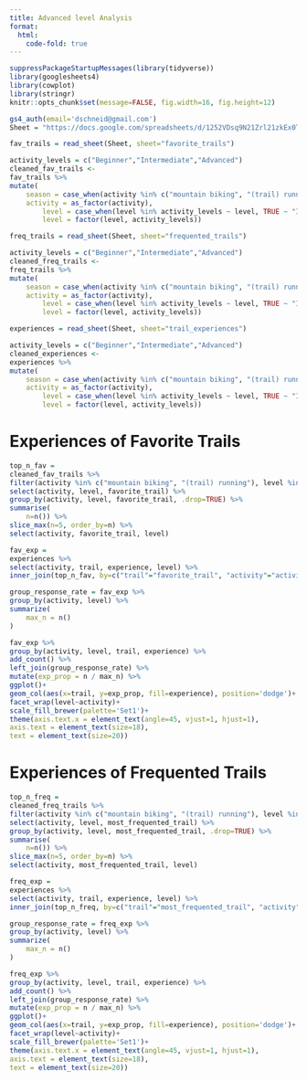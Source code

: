 ```yaml
---
title: Advanced level Analysis
format:
  html:
    code-fold: true
---
```




```r
suppressPackageStartupMessages(library(tidyverse))
library(googlesheets4)
library(cowplot)
library(stringr)
knitr::opts_chunk$set(message=FALSE, fig.width=16, fig.height=12)
```

```r
gs4_auth(email='dschneid@gmail.com')
Sheet = "https://docs.google.com/spreadsheets/d/1252VDsq9N21Zrl21zkEx0TOjXeKmOddHrwno1xhrEsI/edit?resourcekey#gid=983704671"
```
```r
fav_trails = read_sheet(Sheet, sheet="favorite_trails")

activity_levels = c("Beginner","Intermediate","Advanced")
cleaned_fav_trails <-
fav_trails %>%
mutate(
    season = case_when(activity %in% c("mountain biking", "(trail) running", "hiking") ~ "summer", TRUE ~ "winter"),
    activity = as_factor(activity),
        level = case_when(level %in% activity_levels ~ level, TRUE ~ "Intermediate"),
        level = factor(level, activity_levels))

```

```r
freq_trails = read_sheet(Sheet, sheet="frequented_trails")

activity_levels = c("Beginner","Intermediate","Advanced")
cleaned_freq_trails <-
freq_trails %>%
mutate(
    season = case_when(activity %in% c("mountain biking", "(trail) running", "hiking") ~ "summer", TRUE ~ "winter"),
    activity = as_factor(activity),
        level = case_when(level %in% activity_levels ~ level, TRUE ~ "Intermediate"),
        level = factor(level, activity_levels))
```


```r
experiences = read_sheet(Sheet, sheet="trail_experiences")

activity_levels = c("Beginner","Intermediate","Advanced")
cleaned_experiences <-
experiences %>%
mutate(
    season = case_when(activity %in% c("mountain biking", "(trail) running", "hiking") ~ "summer", TRUE ~ "winter"),
    activity = as_factor(activity),
        level = case_when(level %in% activity_levels ~ level, TRUE ~ "Intermediate"),
        level = factor(level, activity_levels))

```

# Experiences of Favorite Trails

```r
top_n_fav =
cleaned_fav_trails %>%
filter(activity %in% c("mountain biking", "(trail) running"), level %in% c("Intermediate","Advanced")) %>%
select(activity, level, favorite_trail) %>%
group_by(activity, level, favorite_trail, .drop=TRUE) %>%
summarise(
    n=n()) %>%
slice_max(n=5, order_by=n) %>%
select(activity, favorite_trail, level)


```

```r
fav_exp =
experiences %>%
select(activity, trail, experience, level) %>%
inner_join(top_n_fav, by=c("trail"="favorite_trail", "activity"="activity", "level"="level"))

group_response_rate = fav_exp %>%
group_by(activity, level) %>%
summarize(
    max_n = n()
)

fav_exp %>%
group_by(activity, level, trail, experience) %>%
add_count() %>%
left_join(group_response_rate) %>%
mutate(exp_prop = n / max_n) %>%
ggplot()+
geom_col(aes(x=trail, y=exp_prop, fill=experience), position='dodge')+
facet_wrap(level~activity)+
scale_fill_brewer(palette='Set1')+
theme(axis.text.x = element_text(angle=45, vjust=1, hjust=1),
axis.text = element_text(size=18),
text = element_text(size=20))


```

# Experiences of Frequented Trails

```r
top_n_freq =
cleaned_freq_trails %>%
filter(activity %in% c("mountain biking", "(trail) running"), level %in% c("Intermediate","Advanced")) %>%
select(activity, level, most_frequented_trail) %>%
group_by(activity, level, most_frequented_trail, .drop=TRUE) %>%
summarise(
    n=n()) %>%
slice_max(n=5, order_by=n) %>%
select(activity, most_frequented_trail, level)


```

```r
freq_exp =
experiences %>%
select(activity, trail, experience, level) %>%
inner_join(top_n_freq, by=c("trail"="most_frequented_trail", "activity"="activity", "level"="level"))

group_response_rate = freq_exp %>%
group_by(activity, level) %>%
summarize(
    max_n = n()
)

freq_exp %>%
group_by(activity, level, trail, experience) %>%
add_count() %>%
left_join(group_response_rate) %>%
mutate(exp_prop = n / max_n) %>%
ggplot()+
geom_col(aes(x=trail, y=exp_prop, fill=experience), position='dodge')+
facet_wrap(level~activity)+
scale_fill_brewer(palette='Set1')+
theme(axis.text.x = element_text(angle=45, vjust=1, hjust=1),
axis.text = element_text(size=18),
text = element_text(size=20))



```
